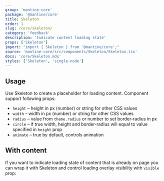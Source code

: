 ```yaml
---
group: 'mantine-core'
package: '@mantine/core'
title: Skeleton
order: 1
slug: /core/skeleton/
category: 'feedback'
description: 'Indicate content loading state'
props: ['Skeleton']
import: "import { Skeleton } from '@mantine/core';"
source: 'mantine-core/src/components/Skeleton/Skeleton.tsx'
docs: 'core/Skeleton.mdx'
styles: ['Skeleton', 'single-node']
---
```



## Usage

Use Skeleton to create a placeholder for loading content. Component support following props:

- `height` – height in px (number) or string for other CSS values
- `width` – width in px (number) or string for other CSS values
- `radius` – value from `theme.radius` or number to set border-radius in px
- `circle` – if true width, height and border-radius will equal to value specified in `height` prop
- `animate` – true by default, controls animation

<Demo data={SkeletonDemos.configurator} />

## With content

If you want to indicate loading state of content that is already on page you can wrap it with Skeleton
and control loading overlay visibility with `visible` prop:

<Demo data={SkeletonDemos.content} />
